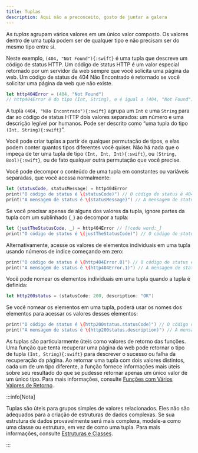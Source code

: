 ```yaml
---
title: Tuplas
description: Aqui não a preconceito, gosto de juntar a galera
---
```


As _tuplas_ agrupam vários valores em um único valor composto. Os valores dentro de uma tupla podem ser de qualquer tipo e não precisam ser do mesmo tipo entre si.

Neste exemplo, `(404, "Not Found"){:swift}` é uma tupla que descreve um código de status HTTP. Um código de status HTTP é um valor especial retornado por um servidor da web sempre que você solicita uma página da web. Um código de status de 404 Não Encontrado é retornado se você solicitar uma página da web que não existe.

```swift
let http404Error = (404, "Not Found")
// http404Error é do tipo (Int, String), e é igual a (404, "Not Found")
```

A tupla `(404, "Não Encontrado"){:swift}` agrupa um `Int` e uma `String` para dar ao código de status HTTP dois valores separados: um número e uma descrição legível por humanos. Pode ser descrito como “uma tupla do tipo `(Int, String){:swift}`”.

Você pode criar tuplas a partir de qualquer permutação de tipos, e elas podem conter quantos tipos diferentes você quiser. Não há nada que o impeça de ter uma tupla de tipo `(Int, Int, Int){:swift}`, ou `(String, Bool){:swift}`, ou de fato qualquer outra permutação que você precise.

Você pode decompor o conteúdo de uma tupla em constantes ou variáveis separadas, que você acessa normalmente:

```swift
let (statusCode, statusMessage) = http404Error
print("O código de status é \(statusCode)") // O código de status é 404
print("A mensagem de status é \(statusMessage)") // A mensagem de status é Not Found
```

Se você precisar apenas de alguns dos valores da tupla, ignore partes da tupla com um sublinhado (`_`) ao decompor a tupla:

```swift
let (justTheStatusCode, _) = http404Error // [!code word:_]
print("O código de status é \(justTheStatusCode)") // O código de status é 404
```

Alternativamente, acesse os valores de elementos individuais em uma tupla usando números de índice começando em zero:

```swift
print("O código de status é \(http404Error.0)") // O código de status é 404
print("A mensagem de status é \(http404Error.1)") // A mensagem de status é Not Found
```

Você pode nomear os elementos individuais em uma tupla quando a tupla é definida:

```swift
let http200status = (statusCode: 200, description: "OK")
```

Se você nomear os elementos em uma tupla, poderá usar os nomes dos elementos para acessar os valores desses elementos:

```swift
print("O código de status é \(http200status.statusCode)") // O código de status é 200
print("A mensagem de status é \(http200status.description)") // A mensagem de status é OK
```

As tuplas são particularmente úteis como valores de retorno das funções. Uma função que tenta recuperar uma página da web pode retornar o tipo de tupla `(Int, String){:swift}` para descrever o sucesso ou falha da recuperação da página. Ao retornar uma tupla com dois valores distintos, cada um de um tipo diferente, a função fornece informações mais úteis sobre seu resultado do que se pudesse retornar apenas um único valor de um único tipo. Para mais informações, consulte [Funções com Vários Valores de Retorno]().

:::info[Nota]

Tuplas são úteis para grupos simples de valores relacionados. Eles não são adequados para a criação de estruturas de dados complexas. Se sua estrutura de dados provavelmente será mais complexa, modele-a como uma classe ou estrutura, em vez de como uma tupla. Para mais informações, consulte [Estruturas e Classes]().

:::
